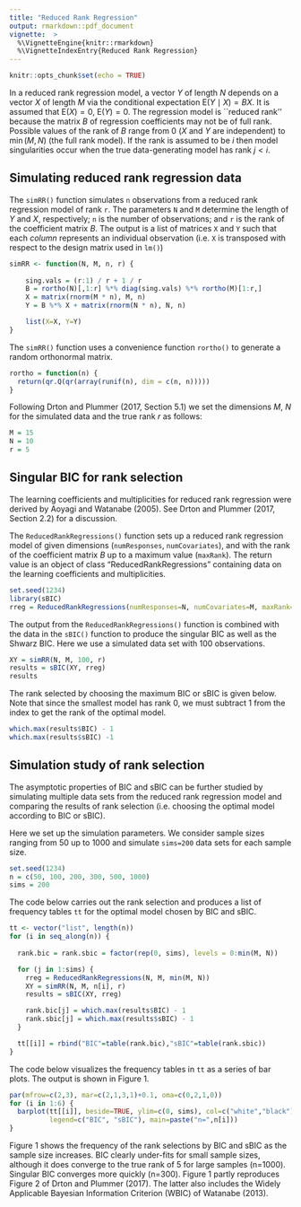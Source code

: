 ```yaml
---
title: "Reduced Rank Regression"
output: rmarkdown::pdf_document
vignette:  >
  %\VignetteEngine{knitr::rmarkdown}
  %\VignetteIndexEntry{Reduced Rank Regression}
---
```



```r
knitr::opts_chunk$set(echo = TRUE)
```

In a reduced rank regression model, a vector $Y$ of length $N$ depends on a vector $X$ of length $M$ via the conditional expectation $\mbox{E}(Y \mid X) = B X$. It is assumed that $\text{E}(X) = 0$, $\text{E}(Y) = 0$. The regression model is ``reduced rank'' because the matrix $B$ of regression coefficients may not be of full rank. Possible values of the rank of $B$ range from $0$ ($X$ and $Y$ are independent) to $\min(M,N)$ (the full rank model). If the rank is assumed to be $i$ then model singularities occur when the true data-generating model has rank $j < i$.

## Simulating reduced rank regression data

The `simRR()` function simulates `n` observations from a reduced rank regression model of rank `r`. The parameters `N` and `M` determine the length of $Y$ and $X$, respectively; `n` is the number of observations; and `r` is the rank of the coefficient matrix $B$. The output is a list of matrices `X` and `Y` such that each *column* represents an individual observation (i.e. `X` is transposed with respect to the design matrix used in `lm()`)

```r
simRR <- function(N, M, n, r) {
    
    sing.vals = (r:1) / r + 1 / r
    B = rortho(N)[,1:r] %*% diag(sing.vals) %*% rortho(M)[1:r,]
    X = matrix(rnorm(M * n), M, n)
    Y = B %*% X + matrix(rnorm(N * n), N, n)

    list(X=X, Y=Y)
}
```

The `simRR()` function uses a convenience function `rortho()` to generate a random orthonormal matrix.

```r
rortho = function(n) {
  return(qr.Q(qr(array(runif(n), dim = c(n, n)))))
}
```

Following Drton and Plummer (2017, Section 5.1) we set the dimensions $M$, $N$ for the simulated data and the true rank $r$ as follows:

```r
M = 15
N = 10
r = 5
```

## Singular BIC for rank selection 

The learning coefficients and multiplicities for reduced rank regression were derived by Aoyagi and Watanabe (2005). See Drton and Plummer (2017, Section 2.2) for a discussion. 

The `ReducedRankRegressions()` function sets up a reduced rank regression model of given dimensions (`numResponses`, `numCovariates`), and with the rank of the coefficient matrix $B$ up to a maximum value (`maxRank`). The return value is an object of class "ReducedRankRegressions" containing data on the learning coefficients and multiplicities.

```r
set.seed(1234)
library(sBIC)
rreg = ReducedRankRegressions(numResponses=N, numCovariates=M, maxRank=min(M, N))
```

The output from the `ReducedRankRegressions()` function is combined with the data in the `sBIC()` function to produce the singular BIC as well as the Shwarz BIC. Here we use a simulated data set with 100 observations.

```r
XY = simRR(N, M, 100, r)
results = sBIC(XY, rreg)
results
```

The rank selected by choosing the maximum BIC or sBIC is given below. Note that since the smallest model has rank 0, we must subtract 1 from the index to get the rank of the optimal model.

```r
which.max(results$BIC) - 1
which.max(results$sBIC) -1
```

## Simulation study of rank selection

The asymptotic properties of BIC and sBIC can be further studied by simulating multiple data sets from the reduced rank regression model and comparing the results of rank selection (i.e. choosing the optimal model according to BIC or sBIC). 

Here we set up the simulation parameters. We consider sample sizes ranging from 50 up to 1000 and simulate `sims=200` data sets for each sample size.

```r
set.seed(1234)
n = c(50, 100, 200, 300, 500, 1000)
sims = 200
```

The code below carries out the rank selection and produces a list of frequency tables `tt` for the optimal model chosen by BIC and sBIC.

```r
tt <- vector("list", length(n))
for (i in seq_along(n)) {
  
  rank.bic = rank.sbic = factor(rep(0, sims), levels = 0:min(M, N))

  for (j in 1:sims) {
    rreg = ReducedRankRegressions(N, M, min(M, N))
    XY = simRR(N, M, n[i], r)
    results = sBIC(XY, rreg)

    rank.bic[j] = which.max(results$BIC) - 1
    rank.sbic[j] = which.max(results$sBIC) - 1
  }

  tt[[i]] = rbind("BIC"=table(rank.bic),"sBIC"=table(rank.sbic))
}
```

The code below visualizes the frequency tables in `tt` as a series of bar plots. The output is shown in Figure 1.

```r
par(mfrow=c(2,3), mar=c(2,1,3,1)+0.1, oma=c(0,2,1,0))
for (i in 1:6) {
  barplot(tt[[i]], beside=TRUE, ylim=c(0, sims), col=c("white","black"),
          legend=c("BIC", "sBIC"), main=paste("n=",n[i]))
}
```

Figure 1 shows the frequency of the rank selections by BIC and sBIC as the sample size increases. BIC clearly under-fits for small sample sizes, although it does converge to the true rank of 5 for large samples (n=1000). Singular BIC converges more quickly (n=300). Figure 1 partly reproduces Figure 2 of Drton and Plummer (2017). The latter also includes the Widely Applicable Bayesian Information Criterion (WBIC) of Watanabe (2013).
